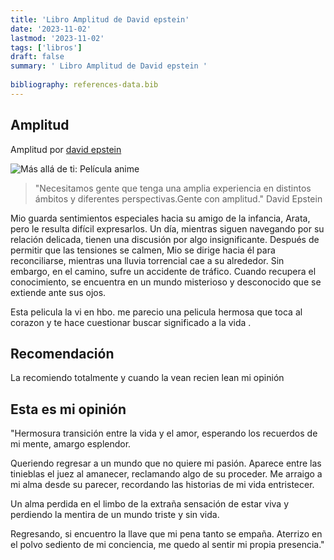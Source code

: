 ```yaml
---
title: 'Libro Amplitud de David epstein'
date: '2023-11-02'
lastmod: '2023-11-02'
tags: ['libros']
draft: false
summary: ' Libro Amplitud de David epstein '
 
bibliography: references-data.bib
---
```

 
## Amplitud

Amplitud por [david epstein](https://davidepstein.com/)

![Más allá de ti: Película anime](/static/images/range.png)

> "Necesitamos gente que tenga una amplia experiencia en distintos ámbitos y diferentes perspectivas.Gente con amplitud."
David Epstein

Mio guarda sentimientos especiales hacia su amigo de la infancia, Arata, pero le resulta difícil expresarlos. Un día, mientras siguen navegando por su relación delicada, tienen una discusión por algo insignificante. Después de permitir que las tensiones se calmen, Mio se dirige hacia él para reconciliarse, mientras una lluvia torrencial cae a su alrededor. Sin embargo, en el camino, sufre un accidente de tráfico. Cuando recupera el conocimiento, se encuentra en un mundo misterioso y desconocido que se extiende ante sus ojos.

Esta pelicula la vi en hbo. me parecio una pelicula hermosa que toca al corazon y te hace cuestionar buscar significado a la vida .
<TOCInline toc={props.toc} exclude="Sipnosis" />

## Recomendación 

La recomiendo totalmente y cuando la vean recien lean mi opinión

## Esta es mi opinión 

 

"Hermosura transición entre la vida y el amor, esperando los recuerdos de mi mente, amargo esplendor.

Queriendo regresar a un mundo que no quiere mi pasión. Aparece entre las tinieblas el juez al amanecer, reclamando algo de su proceder. Me arraigo a mi alma desde su parecer, recordando las historias de mi vida entristecer.

Un alma perdida en el limbo de la extraña sensación de estar viva y perdiendo la mentira de un mundo triste y sin vida.

Regresando, si encuentro la llave que mi pena tanto se empaña. Aterrizo en el polvo sediento de mi conciencia, me quedo al sentir mi propia presencia."
